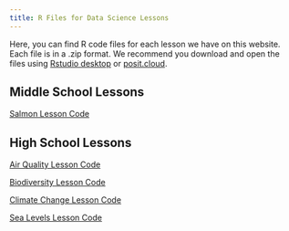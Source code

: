 ```yaml
--- 
title: R Files for Data Science Lessons
---
```


Here, you can find R code files for each lesson we have on this website. Each file is in a .zip format. We recommend you download and open the files using [Rstudio desktop](https://posit.co/download/rstudio-desktop/) or [posit.cloud](https://posit.cloud/content/yours?sort=name_asc). 

## Middle School Lessons

[Salmon Lesson Code](https://lewis-and-clark-data-science.github.io/6-12-Data-Science-Resources/files/lesson_code_zips/SalmonLessonCode.zip)

## High School Lessons

[Air Quality Lesson Code](files/lesson_code_zips/AQILessonCode.zip)

[Biodiversity Lesson Code](files/lesson_code_zips/BiodiversityLessonCode.zip)

[Climate Change Lesson Code](files/lesson_code_zips/ClimateChangeLessonCode.zip)

[Sea Levels Lesson Code](files/lesson_code_zips/SeaLevelsLessonCode.zip)
